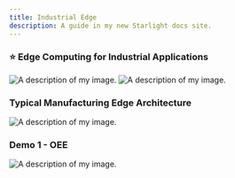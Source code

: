 ```yaml
---
title: Industrial Edge 
description: A guide in my new Starlight docs site.
---
```



### ⭐️ Edge Computing for Industrial Applications
<Image src={edgeReference1} alt="A description of my image." /> 
<Image src={hybridComputing} alt="A description of my image." /> 

### Typical Manufacturing Edge Architecture
<Image src={edgeReference2} alt="A description of my image." /> 

### Demo 1 - OEE
<Image src={edgeDemo1} alt="A description of my image." /> 